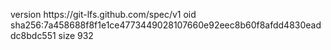 version https://git-lfs.github.com/spec/v1
oid sha256:7a458688f8f1e1ce4773449028107660e92eec8b60f8afdd4830eaddc8bdc551
size 932
